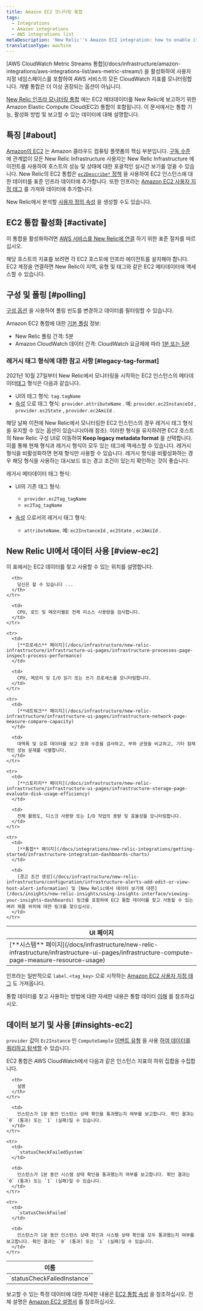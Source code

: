 ```yaml
---
title: Amazon EC2 모니터링 통합
tags:
  - Integrations
  - Amazon integrations
  - AWS integrations list
metaDescription: 'New Relic''s Amazon EC2 integration: how to enable it, and what data it reports.'
translationType: machine
---
```


<Callout variant="important">
  [AWS CloudWatch Metric Streams 통합](/docs/infrastructure/amazon-integrations/aws-integrations-list/aws-metric-stream/) 을 활성화하여 사용자 지정 네임스페이스를 포함하여 AWS 서비스의 모든 CloudWatch 지표를 모니터링합니다. 개별 통합은 더 이상 권장되는 옵션이 아닙니다.
</Callout>

[New Relic 인프라 모니터링 통합](/docs/infrastructure/integrations-getting-started/getting-started/introduction-infrastructure-integrations) 에는 EC2 메타데이터를 New Relic에 보고하기 위한 Amazon Elastic Compute Cloud(EC2) 통합이 포함됩니다. 이 문서에서는 통합 기능, 활성화 방법 및 보고할 수 있는 데이터에 대해 설명합니다.

## 특징 [#about]

[Amazon의 EC2](https://aws.amazon.com/ec2/) 는 Amazon 클라우드 컴퓨팅 플랫폼의 핵심 부분입니다. [구독 수준](https://newrelic.com/infrastructure/pricing) 에 관계없이 모든 New Relic Infrastructure 사용자는 New Relic Infrastructure 에이전트를 사용하여 호스트의 성능 및 상태에 대한 포괄적인 실시간 보기를 얻을 수 있습니다. New Relic의 EC2 통합은 [`ec2Describe*` 정책](/docs/infrastructure/infrastructure-integrations/getting-started/integrations-managed-policies) 을 사용하여 EC2 인스턴스에 대한 데이터를 표준 인프라 데이터에 추가합니다. 또한 인프라는 [Amazon EC2 사용자 지정 태그](http://docs.aws.amazon.com/AWSEC2/latest/UserGuide/Using_Tags.html) 를 가져와 데이터에 추가합니다.

New Relic에서 분석할 [사용자 정의 속성](/docs/infrastructure/new-relic-infrastructure/configuration/configure-infrastructure-agent#attributes) 을 생성할 수도 있습니다.

## EC2 통합 활성화 [#activate]

이 통합을 활성화하려면 [AWS 서비스를 New Relic에 연결](/docs/infrastructure/infrastructure-integrations/getting-started/connect-aws-integrations-infrastructure) 하기 위한 표준 절차를 따르십시오.

<Callout variant="important">
  해당 호스트의 지표를 보려면 각 EC2 호스트에 인프라 에이전트를 설치해야 합니다. EC2 계정을 연결하면 New Relic이 지역, 유형 및 태그와 같은 EC2 메타데이터에 액세스할 수 있습니다.
</Callout>

## 구성 및 폴링 [#polling]

[구성 옵션](/docs/integrations/new-relic-integrations/getting-started/configure-polling-frequency-data-collection-cloud-integrations) 을 사용하여 폴링 빈도를 변경하고 데이터를 필터링할 수 있습니다.

Amazon EC2 통합에 대한 [기본 폴링](/docs/infrastructure/amazon-integrations/aws-integrations-list/aws-polling-intervals-infrastructure-integrations) 정보:

* New Relic 폴링 간격: 5분
* Amazon CloudWatch 데이터 간격: CloudWatch 요금제에 따라 [1분 또는 5분](http://docs.aws.amazon.com/AmazonCloudWatch/latest/monitoring/ebs-metricscollected.html)

### 레거시 태그 형식에 대한 참고 사항 [#legacy-tag-format]

2021년 10월 27일부터 New Relic에서 모니터링을 시작하는 EC2 인스턴스의 메타데이터[태그](/docs/new-relic-one/use-new-relic-one/core-concepts/use-tags-help-organize-find-your-data) 형식은 다음과 같습니다.

* UI의 태그 형식: `tag.tagName`
* [속성](/docs/using-new-relic/welcome-new-relic/get-started/glossary/#attribute) 으로 태그 형식: `provider.attributeName` . 예: `provider.ec2InstanceId` , `provider.ec2State` , `provider.ec2AmiId` .

해당 날짜 이전에 New Relic에서 모니터링한 EC2 인스턴스의 경우 레거시 태그 형식을 유지할 수 있는 옵션이 있습니다(아래 참조). 이러한 형식을 유지하려면 EC2 호스트의 New Relic 구성 UI로 이동하여 **Keep legacy metadata format** 을 선택합니다. 이를 통해 현재 형식과 레거시 형식이 모두 있는 태그에 액세스할 수 있습니다. 레거시 형식을 비활성화하면 현재 형식만 사용할 수 있습니다. 레거시 형식을 비활성화하는 경우 해당 형식을 사용하는 대시보드 또는 경고 조건이 있는지 확인하는 것이 좋습니다.

레거시 메타데이터 태그 형식:

* UI의 기존 태그 형식:

  * `provider.ec2Tag_tagName`
  * `ec2Tag_tagName`

* [속성](/docs/using-new-relic/welcome-new-relic/get-started/glossary/#attribute) 으로서의 레거시 태그 형식:

  * `attributeName`. 예: `ec2InstanceId` , `ec2State` , `ec2AmiId` .

## New Relic UI에서 데이터 사용 [#view-ec2]

이 표에서는 EC2 데이터를 찾고 사용할 수 있는 위치를 설명합니다.

<table>
  <thead>
    <tr>
      <th style={{ width: "210px" }}>
        UI 페이지
      </th>

      <th>
        당신은 할 수 있습니다 ...
      </th>
    </tr>
  </thead>

  <tbody>
    <tr>
      <td>
        [**시스템** 페이지](/docs/infrastructure/new-relic-infrastructure/infrastructure-ui-pages/infrastructure-compute-page-measure-resource-usage)
      </td>

      <td>
        CPU, 로드 및 메모리별로 전체 리소스 사용량을 검사합니다.
      </td>
    </tr>

    <tr>
      <td>
        [**프로세스** 페이지](/docs/infrastructure/new-relic-infrastructure/infrastructure-ui-pages/infrastructure-processes-page-inspect-process-performance)
      </td>

      <td>
        CPU, 메모리 및 I/O 읽기 또는 쓰기 프로세스를 모니터링합니다.
      </td>
    </tr>

    <tr>
      <td>
        [**네트워크** 페이지](/docs/infrastructure/new-relic-infrastructure/infrastructure-ui-pages/infrastructure-network-page-measure-compare-capacity)
      </td>

      <td>
        대역폭 및 오류 데이터를 보고 포화 수준을 검사하고, 부하 균형을 비교하고, 기타 잠재적인 성능 문제를 식별합니다.
      </td>
    </tr>

    <tr>
      <td>
        [**스토리지** 페이지](/docs/infrastructure/new-relic-infrastructure/infrastructure-ui-pages/infrastructure-storage-page-evaluate-disk-usage-efficiency)
      </td>

      <td>
        전체 활용도, 디스크 사용량 또는 I/O 작업의 용량 및 효율성을 모니터링합니다.
      </td>
    </tr>

    <tr>
      <td>
        [**통합** 페이지](/docs/integrations/new-relic-integrations/getting-started/infrastructure-integration-dashboards-charts)
      </td>

      <td>
        [경고 조건 생성](/docs/infrastructure/new-relic-infrastructure/configuration/infrastructure-alerts-add-edit-or-view-host-alert-information) 및 [New Relic에서 데이터 보기에 대한](/docs/insights/new-relic-insights/using-insights-interface/viewing-your-insights-dashboards) 링크를 포함하여 EC2 통합 데이터를 찾고 사용할 수 있는 여러 제품 위치에 대한 링크를 찾으십시오.
      </td>
    </tr>
  </tbody>
</table>

인프라는 일반적으로 `label.<tag_key>` 으로 시작하는 [Amazon EC2 사용자 지정 태그](http://docs.aws.amazon.com/AWSEC2/latest/UserGuide/Using_Tags.html) 도 가져옵니다.

통합 데이터를 찾고 사용하는 방법에 대한 자세한 내용은 통합 데이터 [이해](/docs/infrastructure/integrations/find-use-infrastructure-integration-data) 를 참조하십시오.

## 데이터 보기 및 사용 [#insights-ec2]

`provider` 값이 `Ec2Instance` 인 `ComputeSample` [이벤트 유형](/docs/data-apis/understand-data/new-relic-data-types/#event-data) 을 사용 [하여 데이터를 쿼리하고 탐색할](/docs/using-new-relic/data/understand-data/query-new-relic-data) 수 있습니다.

EC2 통합은 AWS CloudWatch에서 다음과 같은 인스턴스 지표의 하위 집합을 수집합니다.

<table style={{ fontSize: "12pt" }}>
  <thead>
    <tr>
      <th style={{ width: "230px" }}>
        이름
      </th>

      <th>
        설명
      </th>
    </tr>
  </thead>

  <tbody>
    <tr>
      <td>
        `statusCheckFailedInstance`
      </td>

      <td>
        인스턴스가 1분 동안 인스턴스 상태 확인을 통과했는지 여부를 보고합니다. 확인 결과는 `0` (통과) 또는 `1` (실패)일 수 있습니다.
      </td>
    </tr>

    <tr>
      <td>
        `statusCheckFailedSystem`
      </td>

      <td>
        인스턴스가 1분 동안 시스템 상태 확인을 통과했는지 여부를 보고합니다. 확인 결과는 `0` (통과) 또는 `1` (실패)일 수 있습니다.
      </td>
    </tr>

    <tr>
      <td>
        `statusCheckFailed`
      </td>

      <td>
        인스턴스가 1분 동안 인스턴스 상태 확인과 시스템 상태 확인을 모두 통과했는지 여부를 보고합니다. 확인 결과는 `0` (통과) 또는 `1` (실패)일 수 있습니다.
      </td>
    </tr>
  </tbody>
</table>

보고할 수 있는 특정 데이터에 대한 자세한 내용은 [EC2 통합 속성](/docs/infrastructure/new-relic-infrastructure/data-instrumentation/default-infrastructure-attributes-events#aws-ec2-attributes) 을 참조하십시오. 전체 설명은 [Amazon EC2 설명서](https://aws.amazon.com/documentation/ec2/) 를 참조하십시오.